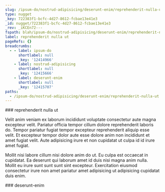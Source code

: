 ```yaml
---
slug: /ipsum-do/nostrud-adipisicing/deserunt-enim/reprehenderit-nulla-ut
type: nugget
_key: 722383f1-bcfc-4d27-8612-fcbae13e41e3
_id: nugget/722383f1-bcfc-4d27-8612-fcbae13e41e3
_rev: _iKCEn72---
fspath: blah/ipsum-do/nostrud-adipisicing/deserunt-enim/reprehenderit-nulla-ut.md
label: reprehenderit nulla ut
pageRefs: {}
breadcrumbs:
  - - label: ipsum-do
      shortlabel: null
      _key: '12414966'
    - label: nostrud-adipisicing
      shortlabel: null
      _key: '12415666'
    - label: deserunt-enim
      shortlabel: null
      _key: '12415707'
paths:
  - /ipsum-do/nostrud-adipisicing/deserunt-enim/reprehenderit-nulla-ut
---
```


<NuggetArea>
<Nugget slug="/ipsum-do/nostrud-adipisicing/deserunt-enim/reprehenderit-nulla-ut" type="nugget" _key="722383f1-bcfc-4d27-8612-fcbae13e41e3" _id="nugget/722383f1-bcfc-4d27-8612-fcbae13e41e3" _rev="_iKCEn72---" fspath="blah/ipsum-do/nostrud-adipisicing/deserunt-enim/reprehenderit-nulla-ut.md" label="reprehenderit nulla ut" paths="/ipsum-do/nostrud-adipisicing/deserunt-enim/reprehenderit-nulla-ut">
<NuggetBody>
### reprehenderit nulla ut

Velit anim veniam ex laborum incididunt voluptate consectetur aute magna excepteur velit. Pariatur officia tempor cillum dolore reprehenderit laboris do. Tempor pariatur fugiat tempor excepteur reprehenderit aliquip esse velit. Et excepteur tempor dolor aute esse dolore anim non incididunt et amet fugiat velit. Aute adipisicing irure et non cupidatat ut culpa id id irure amet fugiat.

Mollit nisi labore cillum nisi dolore anim do ut. Eu culpa est occaecat in cupidatat. Ea deserunt qui laborum amet id duis nisi magna anim nulla. Mollit eu irure sunt sunt sunt sint excepteur. Exercitation eiusmod consectetur irure non amet pariatur amet adipisicing ut adipisicing cupidatat duis enim.

</NuggetBody>
<Breadcrumbs>
<Crumbs>
<Crumb _key="12414966" label="ipsum-do" /><Crumb _key="12415666" label="nostrud-adipisicing" /><Crumb _key="12415707" label="deserunt-enim" />
</Crumbs>
</Breadcrumbs>
</Nugget>

<NuggetsInbound>
</NuggetsInbound>
<NuggetsOutbound>
</NuggetsOutbound>
</NuggetArea>
<PassagesInbound>
<Passage direction="inbound" type="passage" _key="12415707" _id="passage/12415707" _rev="_iKCEn7y--_" label="deserunt-enim" passage="deserunt-enim" fspath="blah/ipsum-do/nostrud-adipisicing/deserunt-enim" paths="/ipsum-do/nostrud-adipisicing/deserunt-enim" slug="/ipsum-do/nostrud-adipisicing/deserunt-enim">
<NuggetBody>
### deserunt-enim

</NuggetBody>
<Breadcrumbs>
<Crumbs>
<Crumb _key="12414966" label="ipsum-do" /><Crumb _key="12415666" label="nostrud-adipisicing" />
</Crumbs>
</Breadcrumbs>
</Passage>

</PassagesInbound>
<PassagesOutbound>
</PassagesOutbound>